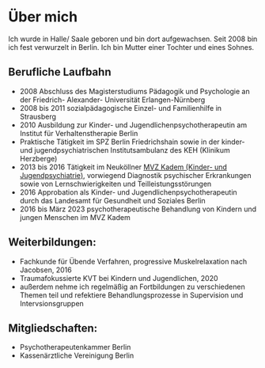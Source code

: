 # Über mich

Ich wurde in Halle/ Saale geboren und bin dort aufgewachsen.
Seit 2008 bin ich fest verwurzelt in Berlin. Ich bin Mutter einer Tochter und eines Sohnes.

## Berufliche Laufbahn

- 2008 Abschluss des Magisterstudiums Pädagogik und Psychologie an der Friedrich- Alexander- Universität Erlangen-Nürnberg
- 2008 bis 2011 sozialpädagogische Einzel- und Familienhilfe in Strausberg
- 2010 Ausbildung zur Kinder- und Jugendlichenpsychotherapeutin am Institut für Verhaltenstherapie Berlin
- Praktische Tätigkeit im SPZ Berlin Friedrichshain sowie in der kinder- und jugendpsychiatrischen Institutsambulanz des KEH (Klinikum Herzberge)
- 2013 bis 2016 Tätigkeit im Neuköllner [MVZ Kadem (Kinder- und Jugendpsychiatrie)](https://www.kadem.berlin/), vorwiegend Diagnostik psychischer Erkrankungen sowie von Lernschwierigkeiten und Teilleistungsstörungen
- 2016 Approbation als Kinder- und Jugendlichenpsychotherapeutin durch das Landesamt für Gesundheit und Soziales Berlin
- 2016 bis März 2023 psychotherapeutische Behandlung von Kindern und jungen Menschen im MVZ Kadem

## Weiterbildungen:

- Fachkunde für Übende Verfahren, progressive Muskelrelaxation nach Jacobsen, 2016
- Traumafokussierte KVT bei Kindern und Jugendlichen, 2020
- außerdem nehme ich regelmäßig an Fortbildungen zu verschiedenen Themen teil und refektiere Behandlungsprozesse in Supervision und Intervsionsgruppen

## Mitgliedschaften:

- Psychotherapeutenkammer Berlin
- Kassenärztliche Vereinigung Berlin
